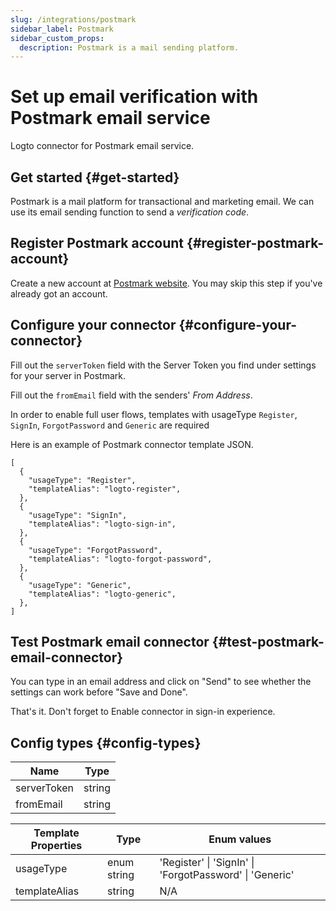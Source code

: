 ```yaml
---
slug: /integrations/postmark
sidebar_label: Postmark
sidebar_custom_props:
  description: Postmark is a mail sending platform.
---
```



# Set up email verification with Postmark email service

Logto connector for Postmark email service.

<GuideTip />

## Get started \{#get-started}

Postmark is a mail platform for transactional and marketing email. We can use its email sending function to send a _verification code_.

## Register Postmark account \{#register-postmark-account}

Create a new account at [Postmark website](https://postmark.com/). You may skip this step if you've already got an account.

## Configure your connector \{#configure-your-connector}

Fill out the `serverToken` field with the Server Token you find under settings for your
server in Postmark.

Fill out the `fromEmail` field with the senders' _From Address_.

In order to enable full user flows, templates with usageType `Register`, `SignIn`, `ForgotPassword` and `Generic` are required

Here is an example of Postmark connector template JSON.

```jsonc
[
  {
    "usageType": "Register",
    "templateAlias": "logto-register",
  },
  {
    "usageType": "SignIn",
    "templateAlias": "logto-sign-in",
  },
  {
    "usageType": "ForgotPassword",
    "templateAlias": "logto-forgot-password",
  },
  {
    "usageType": "Generic",
    "templateAlias": "logto-generic",
  },
]
```

## Test Postmark email connector \{#test-postmark-email-connector}

You can type in an email address and click on "Send" to see whether the settings can work before "Save and Done".

That's it. Don't forget to <MainSiteUrl href="/connectors/email-connectors/#enable-email-address-for-end-user-flows">Enable connector in sign-in experience</MainSiteUrl>.

## Config types \{#config-types}

| Name        | Type   |
| ----------- | ------ |
| serverToken | string |
| fromEmail   | string |

| Template Properties | Type        | Enum values                                             |
| ------------------- | ----------- | ------------------------------------------------------- |
| usageType           | enum string | 'Register' \| 'SignIn' \| 'ForgotPassword' \| 'Generic' |
| templateAlias       | string      | N/A                                                     |
